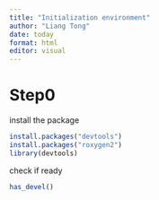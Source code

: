 ```yaml
---
title: "Initialization environment"
author: "Liang Tong"
date: today
format: html
editor: visual
---
```


# Step0

install the package

```r
install.packages("devtools")
install.packages("roxygen2")
library(devtools)
```

check if ready

```r
has_devel()
```
